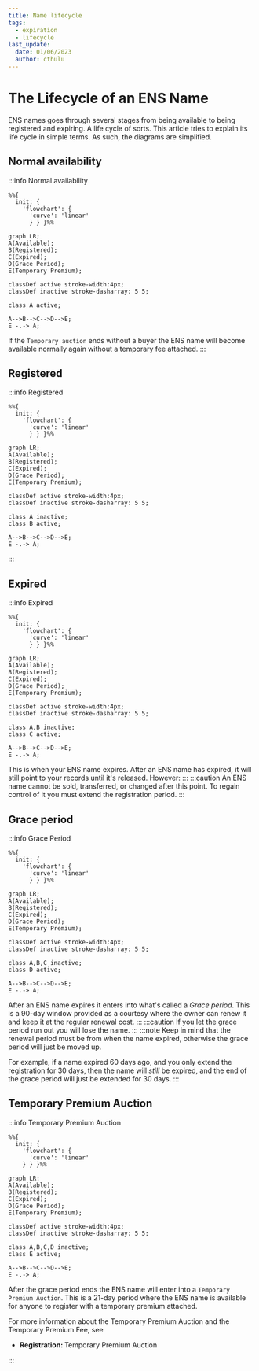 ```yaml
---
title: Name lifecycle
tags:
  - expiration
  - lifecycle
last_update:
  date: 01/06/2023
  author: cthulu
---
```


# The Lifecycle of an ENS Name
ENS names goes through several stages from being available to being registered and expiring. A life cycle of sorts.
This article tries to explain its life cycle in simple terms. As such, the diagrams are simplified.

## Normal availability

:::info Normal availability

```mermaid
%%{
  init: {
    'flowchart': {
      'curve': 'linear'
      } } }%%
      
graph LR;
A(Available);
B(Registered);
C(Expired);
D(Grace Period);
E(Temporary Premium);

classDef active stroke-width:4px;
classDef inactive stroke-dasharray: 5 5;

class A active;

A-->B-->C-->D-->E;
E -.-> A;
```
If the `Temporary auction` ends without a buyer the ENS name will become available normally again without a temporary fee attached.
:::
## Registered

:::info Registered
```mermaid
%%{
  init: {
    'flowchart': {
      'curve': 'linear'
      } } }%%
      
graph LR;
A(Available);
B(Registered);
C(Expired);
D(Grace Period);
E(Temporary Premium);

classDef active stroke-width:4px;
classDef inactive stroke-dasharray: 5 5;

class A inactive;
class B active;

A-->B-->C-->D-->E;
E -.-> A;
```
:::

<!--
## Registration period
**Registration period** **→** `Expiration` **→** `Grace period` **→** `Premium auction` **→** `Normal availability`  
This is the period of time you've registered the ENS name for.  
After the registration period is over, it will begin the process towards normal availability going through the post-expiration stages.
  
If you want to extend your registration period, this can be done from the [ENS Manager App](https://app.ens.domains) -->
## Expired
:::info Expired
```mermaid
%%{
  init: {
    'flowchart': {
      'curve': 'linear'
      } } }%%
      
graph LR;
A(Available);
B(Registered);
C(Expired);
D(Grace Period);
E(Temporary Premium);

classDef active stroke-width:4px;
classDef inactive stroke-dasharray: 5 5;

class A,B inactive;
class C active;

A-->B-->C-->D-->E;
E -.-> A;
```
This is when your ENS name expires. After an ENS name has expired, it will still point to your records until it's released. However:
:::
:::caution
An ENS name cannot be sold, transferred, or changed after this point. To regain control of it you must extend the registration period.
:::

## Grace period
:::info Grace Period
```mermaid
%%{
  init: {
    'flowchart': {
      'curve': 'linear'
      } } }%%
      
graph LR;
A(Available);
B(Registered);
C(Expired);
D(Grace Period);
E(Temporary Premium);

classDef active stroke-width:4px;
classDef inactive stroke-dasharray: 5 5;

class A,B,C inactive;
class D active;

A-->B-->C-->D-->E;
E -.-> A;
```
After an ENS name expires it enters into what's called a *Grace period*. This is a 90-day window provided as a courtesy where the owner can renew it and keep it at the regular renewal cost.
:::
:::caution
If you let the grace period run out you will lose the name.
:::
:::note
Keep in mind that the renewal period must be from when the name expired, otherwise the grace period will just be moved up.

For example, if a name expired 60 days ago, and you only extend the registration for 30 days, then the name will *still* be expired, and the end of the grace period will just be extended for 30 days.
:::


## Temporary Premium Auction
:::info Temporary Premium Auction
```mermaid
%%{
  init: {
    'flowchart': {
      'curve': 'linear'
    } } }%%
      
graph LR;
A(Available);
B(Registered);
C(Expired);
D(Grace Period);
E(Temporary Premium);

classDef active stroke-width:4px;
classDef inactive stroke-dasharray: 5 5;

class A,B,C,D inactive;
class E active;

A-->B-->C-->D-->E;
E -.-> A;
```
After the grace period ends the ENS name will enter into a `Temporary Premium Auction`.
This is a 21-day period where the ENS name is available for anyone to register with a temporary premium attached.

For more information about the Temporary Premium Auction and the Temporary Premium Fee, see
 - <Link to="/docs/core/registration/temporary-premium"><b>Registration: </b> Temporary Premium Auction</Link>
:::


